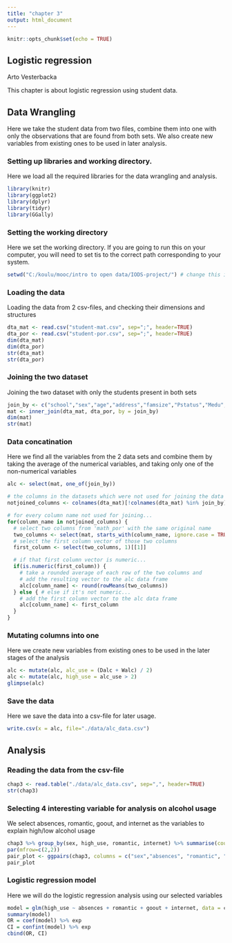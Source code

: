 ```yaml
---
title: "chapter 3"
output: html_document
---
```


```r
knitr::opts_chunk$set(echo = TRUE)
```

## Logistic regression

Arto Vesterbacka

This chapter is about logistic regression using student data.

## Data Wrangling

Here we take the student data from two files, combine them into one with only the observations that are found from
both sets. We also create new variables from existing ones to be used in later analysis.

### Setting up libraries and working directory.

Here we load all the required libraries for the data wrangling and analysis.

```r
library(knitr)
library(ggplot2)
library(dplyr)
library(tidyr)
library(GGally)
```

### Setting the working directory

Here we set the working directory. If you are going to run this on your computer, you will need to set tis
to the correct path corresponding to your system.

```r
setwd("C:/koulu/mooc/intro to open data/IODS-project/") # change this if you wish to run the code on your computer
```

### Loading the data

Loading the data from 2 csv-files, and checking their dimensions and structures

```r
dta_mat <- read.csv("student-mat.csv", sep=";", header=TRUE)
dta_por <- read.csv("student-por.csv", sep=";", header=TRUE)
dim(dta_mat)
dim(dta_por)
str(dta_mat)
str(dta_por)
```

### Joining the two dataset

Joining the two dataset with only the students present in both sets

```r
join_by <- c("school","sex","age","address","famsize","Pstatus","Medu","Fedu","Mjob","Fjob","reason","nursery","internet")
mat <- inner_join(dta_mat, dta_por, by = join_by)
dim(mat)
str(mat)
```

### Data concatination

Here we find all the variables from the 2 data sets and combine them by taking the average of the numerical
variables, and taking only one of the non-numerical variables

```r

alc <- select(mat, one_of(join_by))

# the columns in the datasets which were not used for joining the data
notjoined_columns <- colnames(dta_mat)[!colnames(dta_mat) %in% join_by]

# for every column name not used for joining...
for(column_name in notjoined_columns) {
  # select two columns from 'math_por' with the same original name
  two_columns <- select(mat, starts_with(column_name, ignore.case = TRUE))
  # select the first column vector of those two columns
  first_column <- select(two_columns, 1)[[1]]

  # if that first column vector is numeric...
  if(is.numeric(first_column)) {
    # take a rounded average of each row of the two columns and
    # add the resulting vector to the alc data frame
    alc[column_name] <- round(rowMeans(two_columns))
  } else { # else if it's not numeric...
    # add the first column vector to the alc data frame
    alc[column_name] <- first_column
  }
}

```
### Mutating columns into one

Here we create new variables from existing ones to be used in the later stages of the analysis

```r
alc <- mutate(alc, alc_use = (Dalc + Walc) / 2)
alc <- mutate(alc, high_use = alc_use > 2)
glimpse(alc)
```
### Save the data

Here we save the data into a csv-file for later usage.

```r
write.csv(x = alc, file="./data/alc_data.csv")
```

## Analysis

### Reading the data from the csv-file

```r
chap3 <- read.table("./data/alc_data.csv", sep=",", header=TRUE)
str(chap3)
```

### Selecting 4 interesting variable for analysis on alcohol usage

We select absences, romantic, goout, and internet as the variables to explain high/low alcohol usage

```r
chap3 %>% group_by(sex, high_use, romantic, internet) %>% summarise(count = n(), absens = mean(absences, go_out = mean(goout)))
par(mfrow=c(2,2))
pair_plot <- ggpairs(chap3, columns = c("sex","absences", "romantic", "goout", "internet"), aes(col = sex, alpha = 0.3), lower = list(combo = wrap("facethist", bins = 20)))
pair_plot

```

### Logistic regression model

Here we will do the logistic regression analysis using our selected variables

```r
model = glm(high_use ~ absences + romantic + goout + internet, data = chap3, family = "binomial")
summary(model)
OR = coef(model) %>% exp
CI = confint(model) %>% exp
cbind(OR, CI)
```
